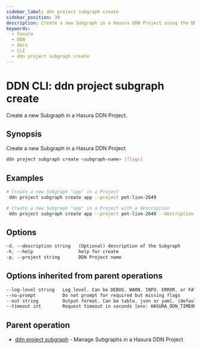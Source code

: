```yaml
---
sidebar_label: ddn project subgraph create
sidebar_position: 39
description: Create a new Subgraph in a Hasura DDN Project using the DDN CLI
keywords:
  - hasura
  - DDN
  - docs
  - CLI
  - ddn project subgraph create
---
```


# DDN CLI: ddn project subgraph create

Create a new Subgraph in a Hasura DDN Project.

## Synopsis

Create a new Subgraph in a Hasura DDN Project

```bash
ddn project subgraph create <subgraph-name> [flags]
```

## Examples

```bash
# Create a new Subgraph "app" in a Project
 ddn project subgraph create app --project pet-lion-2649

# Create a new Subgraph "app" in a Project with a description
 ddn project subgraph create app --project pet-lion-2649 --description "application management APIs"
```

## Options

```sass
-d, --description string   (Optional) description of the Subgraph
-h, --help                 help for create
-p, --project string       DDN Project name
```

## Options inherited from parent operations

```sass
--log-level string   Log level. Can be DEBUG, WARN, INFO, ERROR, or FATAL. (default "INFO")
--no-prompt          Do not prompt for required but missing flags
--out string         Output format. Can be table, json or yaml. (default "table")
--timeout int        Request timeout in seconds [env: HASURA_DDN_TIMEOUT] (default 100)
```

## Parent operation

- [ddn project subgraph](/cli/commands/ddn_project_subgraph) - Manage Subgraphs in a Hasura DDN Project
